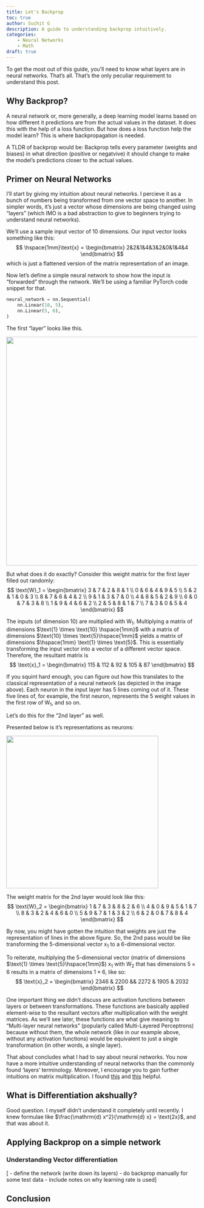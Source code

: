 ```yaml
---
title: Let's Backprop
toc: true
author: Suchit G
description: A guide to understanding backprop intuitively.
categories:
    - Neural Networks
    - Math
draft: true
---
```


To get the most out of this guide, you'll need to know what layers are in neural networks. That's all. That's the only peculiar requirement to understand this post.

## Why Backprop?

A neural network or, more generally, a deep learning model learns based on how different it predictions are from the actual values in the dataset. It does this with the help of a loss function. But how does a loss function help the model learn? This is where backpropagation is needed.

A TLDR of backprop would be: Backprop tells every parameter (weights and biases) in what direction (positive or negatvive) it should change to make the model's predictions closer to the actual values.

## Primer on Neural Networks

I'll start by giving my intuition about neural networks. I percieve it as a bunch of numbers being transformed from one vector space to another. In simpler words, it's just a vector whose dimensions are being changed using "layers" (which IMO is a bad abstraction to give to beginners trying to understand neural networks).

We'll use a sample input vector of 10 dimensions. Our input vector looks something like this:
$$
\hspace{1mm}\text{x} = \begin{bmatrix} 2&2&1&4&3&2&0&1&4&4 \end{bmatrix}
$$
which is just a flattened version of the matrix representation of an image.

Now let's define a simple neural network to show how the input is "forwarded" through the network. We'll be using a familiar PyTorch code snippet for that.

```python
neural_network = nn.Sequential(
    nn.Linear(10, 5),
    nn.Linear(5, 6),
)
```

The first "layer" looks like this.

![](nn1.svg){height=600 fig-align="center"}

But what does it do exactly? Consider this weight matrix for the first layer filled out randomly:
$$
\text{W}_1 =
\begin{bmatrix}
3 & 7 & 2 & 8 & 1 \\
0 & 6 & 4 & 9 & 5 \\
5 & 2 & 1 & 0 & 3 \\
8 & 7 & 6 & 4 & 2 \\
9 & 1 & 3 & 7 & 0 \\
4 & 8 & 5 & 2 & 9 \\
6 & 0 & 7 & 3 & 8 \\
1 & 9 & 4 & 6 & 2 \\
2 & 5 & 8 & 1 & 7 \\
7 & 3 & 0 & 5 & 4
\end{bmatrix}
$$

The inputs (of dimension 10) are multiplied with $\text{W}_1$. Multiplying a matrix of dimensions $\text{1} \times \text{10} \hspace{1mm}$ with a matrix of dimensions $\text{10} \times \text{5}\hspace{1mm}$ yields a matrix of dimensions $\hspace{1mm} \text{1} \times \text{5}$. This is essentially transforming the input vector into a vector of a different vector space. Therefore, the resultant matrix is
$$
\text{x}_1 =
\begin{bmatrix}
115 & 112 & 92 & 105 & 87
\end{bmatrix}
$$

If you squint hard enough, you can figure out how this translates to the classical representation of a neural network (as depicted in the image above). Each neuron in the input layer has 5 lines coming out of it. These five lines of, for example, the first neuron, represents the 5 weight values in the first row of $\text{W}_1$, and so on.

Let's do this for the "2nd layer" as well.

Presented below is it's representations as neurons:

![](nn2.svg){height=400 fig-align="center"}

The weight matrix for the 2nd layer would look like this:
$$
\text{W}_2 =
\begin{bmatrix}
1 & 7 & 3 & 8 & 2 & 6 \\
4 & 0 & 9 & 5 & 1 & 7 \\
8 & 3 & 2 & 4 & 6 & 0 \\
5 & 9 & 7 & 1 & 3 & 2 \\
6 & 2 & 0 & 7 & 8 & 4
\end{bmatrix}
$$

By now, you might have gotten the intuition that weights are just the representation of lines in the above figure. So, the 2nd pass would be like transforming the 5-dimensional vector $\text{x}_1$ to a 6-dimensional vector.

To reiterate, multiplying the 5-dimensional vector (matrix of dimensions $\text{1} \times \text{5}\hspace{1mm}$) $\text{x}_1$ with $\text{W}_2$ that has dimensions $\text{5} \times \text{6}$ results in a matrix of dimensions $\text{1} \times \text{6}$, like so:
$$
\text{x}_2 =
\begin{bmatrix}
2346 & 2200 && 2272 & 1905 & 2032
\end{bmatrix}
$$

One important thing we didn't discuss are activation functions between layers or between transformations. These functions are basically applied element-wise to the resultant vectors after multiplication with the weight matrices. As we'll see later, these functions are what give meaning to "Multi-layer neural networks" (popularly called Multi-Layered Perceptrons) because without them, the whole network (like in our example above, without any activation functions) would be equivalent to just a single transformation (in other words, a single layer).

That about concludes what I had to say about neural networks. You now have a more intuitive understanding of neural networks than the commonly found 'layers' terminology. Moreover, I encourage you to gain further intuitions on matrix multiplication. I found [this](http://matrixmultiplication.xyz) and [this](https://pytorch.org/blog/inside-the-matrix) helpful.

## What is Differentiation akshually?

Good question. I myself didn't understand it completely until recently. I knew formulae like $\frac{\mathrm{d} x^2}{\mathrm{d} x} = \text{2x}$, and that was about it.



## Applying Backprop on a simple network

### Understanding Vector differentiation

[ - define the network (write down its layers) - do backprop manually for some test data - include notes on why learning rate is used]

## Conclusion
